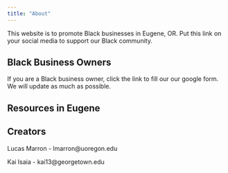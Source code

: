 ```yaml
---
title: "About"
---
```

This website is to promote Black businesses in Eugene, OR. Put this link on your social media to support our Black community.

## Black Business Owners

If you are a Black business owner, click the link to fill our our google form. We will update as much as possible.

## Resources in Eugene


## Creators

Lucas Marron - lmarron@uoregon.edu

Kai Isaia - kai13@georgetown.edu